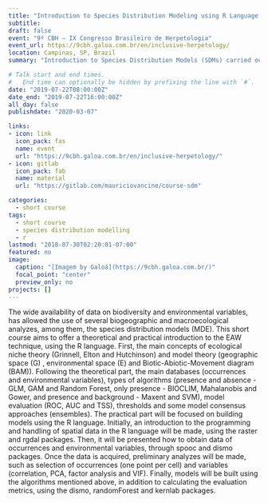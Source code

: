 ```yaml
---
title: "Introduction to Species Distribution Modeling using R Language: theory and practice"
subtitle:
draft: false
event: "9º CBH – IX Congresso Brasileiro de Herpetologia"
event_url: https://9cbh.galoa.com.br/en/inclusive-herpetology/
location: Campinas, SP, Brazil
summary: "Introduction to Species Distribution Models (SDMs) carried out in IX Congresso Brasileiro de Herpetologia"

# Talk start and end times.
#   End time can optionally be hidden by prefixing the line with `#`.
date: "2019-07-22T08:00:00Z"
date_end: "2019-07-22T16:00:00Z"
all_day: false
publishdate: "2020-03-07"

links:
- icon: link
  icon_pack: fas
  name: event
  url: "https://9cbh.galoa.com.br/en/inclusive-herpetology/"  
- icon: gitlab
  icon_pack: fab
  name: material
  url: "https://gitlab.com/mauriciovancine/course-sdm"

categories:
  - short course
tags:
  - short course
  - species distribution modelling
  - r
lastmod: "2018-07-30T02:20:01-07:00"
featured: no
image:
  caption: "[Imagem by Galoá](https://9cbh.galoa.com.br/)"
  focal_point: "center"
  preview_only: no
projects: []
---
```


The wide availability of data on biodiversity and environmental variables, has allowed the use of several biogeographic and macroecological analyzes, among them, the species distribution models (MDE). This short course aims to offer a theoretical and practical introduction to the EAW technique, using the R language. First, the main concepts of ecological niche theory (Grinnell, Elton and Hutchinson) and model theory (geographic space (G) , environmental space (E) and Biotic-Abiotic-Movement diagram (BAM)). Following the theoretical part, the main databases (occurrences and environmental variables), types of algorithms (presence and absence - GLM, GAM and Random Forest, only presence - BIOCLIM, Mahalanobis and Gower, and presence and background - Maxent and SVM), model evaluation (ROC, AUC and TSS), thresholds and some model consensus approaches (ensembles). The practical part will be focused on building models using the R language. Initially, an introduction to the programming and handling of spatial data in the R language will be made, using the raster and rgdal packages. Then, it will be presented how to obtain data of occurrences and environmental variables, through spooc and dismo packages. Once the data is acquired, preliminary analyzes will be made, such as selection of occurrences (one point per cell) and variables (correlation, PCA, factor analysis and VIF). Finally, models will be built using the algorithms mentioned above, in addition to calculating the evaluation metrics, using the dismo, randomForest and kernlab packages.